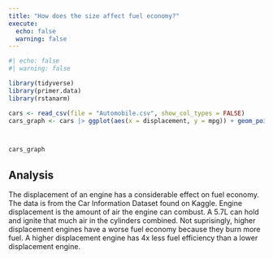 ```yaml
---
title: "How does the size affect fuel economy?"
execute:
  echo: false
  warning: false
---
```

```r
#| echo: false
#| warning: false

library(tidyverse)
library(primer.data)
library(rstanarm)

cars <- read_csv(file = "Automobile.csv", show_col_types = FALSE)
cars_graph <- cars |> ggplot(aes(x = displacement, y = mpg)) + geom_point() + labs(title = "The Effect of Engine Displacement on Gas Mileage", x = "Engine Displacement", y = "Miles Per Gallon", subtitle = "Generally, as engine displacement increases, gas mileage decreases", caption = "Kaggle: Car Information Dataset") + theme_classic()



cars_graph

```
## Analysis
The displacement of an engine has a considerable effect on fuel economy. The data is from the Car Information Dataset found on Kaggle. Engine displacement is the amount of air the engine can combust. A 5.7L can hold and ignite that much air in the cylinders combined. Not suprisingly, higher displacement engines have a worse fuel economy because they burn more fuel. A higher displacement engine has 4x less fuel efficiency than a lower displacement engine.
```r



```

